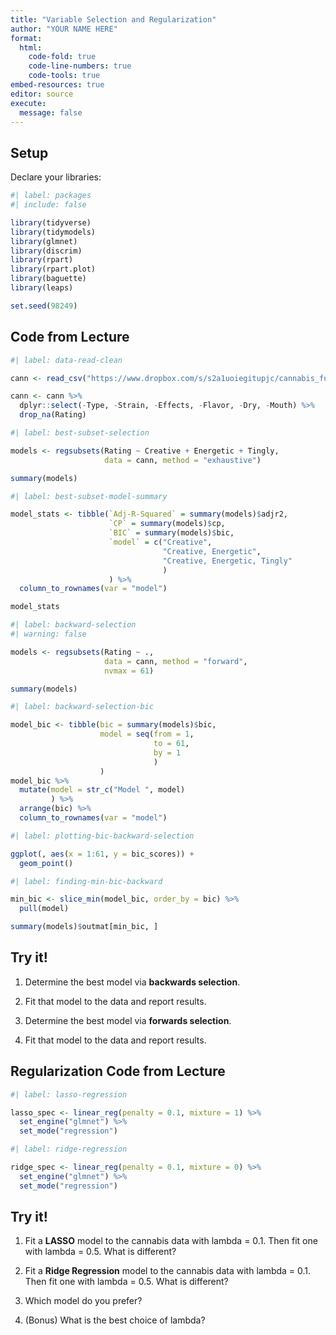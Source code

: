 ```yaml
---
title: "Variable Selection and Regularization"
author: "YOUR NAME HERE"
format: 
  html:
    code-fold: true
    code-line-numbers: true
    code-tools: true
embed-resources: true
editor: source
execute:
  message: false
---
```


## Setup

Declare your libraries:

```r
#| label: packages
#| include: false

library(tidyverse)
library(tidymodels)
library(glmnet)
library(discrim)
library(rpart)
library(rpart.plot)
library(baguette)
library(leaps)

set.seed(98249)
```

## Code from Lecture

```r
#| label: data-read-clean

cann <- read_csv("https://www.dropbox.com/s/s2a1uoiegitupjc/cannabis_full.csv?dl=1")

cann <- cann %>%
  dplyr::select(-Type, -Strain, -Effects, -Flavor, -Dry, -Mouth) %>%
  drop_na(Rating)

```

```r
#| label: best-subset-selection

models <- regsubsets(Rating ~ Creative + Energetic + Tingly, 
                     data = cann, method = "exhaustive")

summary(models)
```

```r
#| label: best-subset-model-summary

model_stats <- tibble(`Adj-R-Squared` = summary(models)$adjr2,
                      `CP` = summary(models)$cp, 
                      `BIC` = summary(models)$bic, 
                      `model` = c("Creative", 
                                  "Creative, Energetic", 
                                  "Creative, Energetic, Tingly"
                                  )
                      ) %>% 
  column_to_rownames(var = "model")

model_stats
```

```r
#| label: backward-selection
#| warning: false

models <- regsubsets(Rating ~ ., 
                     data = cann, method = "forward",
                     nvmax = 61)

summary(models)
```

```r
#| label: backward-selection-bic

model_bic <- tibble(bic = summary(models)$bic, 
                    model = seq(from = 1, 
                                to = 61, 
                                by = 1
                                )
                    )
model_bic %>% 
  mutate(model = str_c("Model ", model)
         ) %>% 
  arrange(bic) %>% 
  column_to_rownames(var = "model")

```

```r
#| label: plotting-bic-backward-selection

ggplot(, aes(x = 1:61, y = bic_scores)) +
  geom_point()
```

```r
#| label: finding-min-bic-backward

min_bic <- slice_min(model_bic, order_by = bic) %>% 
  pull(model)

summary(models)$outmat[min_bic, ]
```

## Try it!

1. Determine the best model via **backwards selection**.  
2. Fit that model to the data and report results.

3. Determine the best model via **forwards selection**.  
4. Fit that model to the data and report results.

## Regularization Code from Lecture

```r
#| label: lasso-regression

lasso_spec <- linear_reg(penalty = 0.1, mixture = 1) %>%
  set_engine("glmnet") %>%
  set_mode("regression")
```

```r
#| label: ridge-regression

ridge_spec <- linear_reg(penalty = 0.1, mixture = 0) %>%
  set_engine("glmnet") %>%
  set_mode("regression")
```

## Try it!

1. Fit a **LASSO** model to the cannabis data with lambda = 0.1.  Then fit one with lambda = 0.5.  What is different?

2. Fit a **Ridge Regression** model to the cannabis data with lambda = 0.1.  Then fit one with lambda = 0.5.  What is different?

3. Which model do you prefer?

4. (Bonus)  What is the best choice of lambda?
